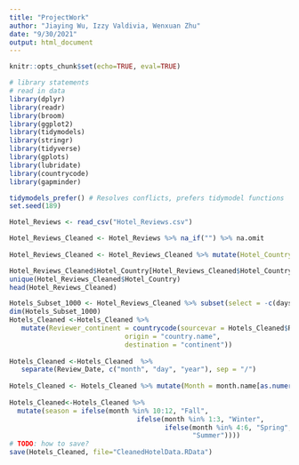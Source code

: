 ```yaml
---
title: "ProjectWork"
author: "Jiaying Wu, Izzy Valdivia, Wenxuan Zhu"
date: "9/30/2021"
output: html_document
---
```


```r
knitr::opts_chunk$set(echo=TRUE, eval=TRUE)
```


```r
# library statements 
# read in data
library(dplyr)
library(readr)
library(broom)
library(ggplot2)
library(tidymodels) 
library(stringr)
library(tidyverse)
library(gplots)
library(lubridate)
library(countrycode)
library(gapminder)

tidymodels_prefer() # Resolves conflicts, prefers tidymodel functions
set.seed(189) 

Hotel_Reviews <- read_csv("Hotel_Reviews.csv")

```


```r
Hotel_Reviews_Cleaned <- Hotel_Reviews %>% na_if("") %>% na.omit
 
Hotel_Reviews_Cleaned <- Hotel_Reviews_Cleaned %>% mutate(Hotel_Country = word(Hotel_Address,-1))

Hotel_Reviews_Cleaned$Hotel_Country[Hotel_Reviews_Cleaned$Hotel_Country == "Kingdom"] <- "United Kingdom"
unique(Hotel_Reviews_Cleaned$Hotel_Country)
head(Hotel_Reviews_Cleaned)

Hotels_Subset_1000 <- Hotel_Reviews_Cleaned %>% subset(select = -c(days_since_review,Negative_Review, Positive_Review))
dim(Hotels_Subset_1000)
Hotels_Cleaned <-Hotels_Cleaned %>%
   mutate(Reviewer_continent = countrycode(sourcevar = Hotels_Cleaned$Reviewer_Nationality,
                             origin = "country.name",
                             destination = "continent"))
 
Hotels_Cleaned <-Hotels_Cleaned  %>%
   separate(Review_Date, c("month", "day", "year"), sep = "/")
 
Hotels_Cleaned <- Hotels_Cleaned %>% mutate(Month = month.name[as.numeric(month)])
 
Hotels_Cleaned<-Hotels_Cleaned %>% 
  mutate(season = ifelse(month %in% 10:12, "Fall",
                                ifelse(month %in% 1:3, "Winter",
                                       ifelse(month %in% 4:6, "Spring",
                                              "Summer"))))
# TODO: how to save?
save(Hotels_Cleaned, file="CleanedHotelData.RData")
```

